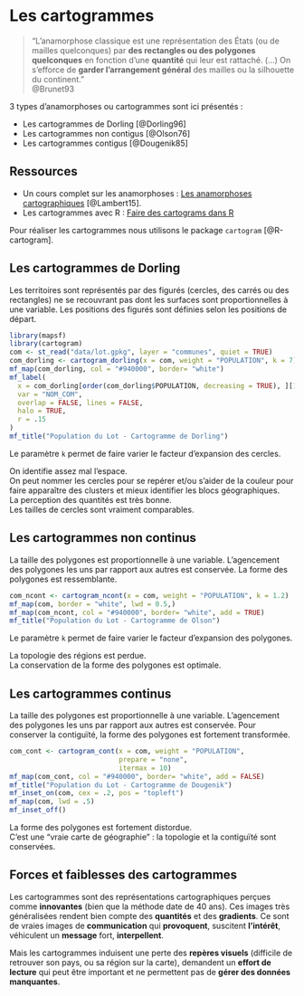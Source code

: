 
# Les cartogrammes
> "L’anamorphose classique est une représentation des États (ou de mailles quelconques) par **des rectangles ou des polygones quelconques** en fonction d’une **quantité** qui leur est rattaché. (...)
> On s’efforce de **garder l’arrangement général** des mailles ou la silhouette du continent."    
> @Brunet93

3 types d'anamorphoses ou cartogrammes sont ici présentés :

- Les cartogrammes de Dorling [@Dorling96]
- Les cartogrammes non contigus [@Olson76]
- Les cartogrammes contigus [@Dougenik85]



:::{.callout-note}
## Ressources
- Un cours complet sur les anamorphoses : [Les anamorphoses cartographiques](https://neocarto.hypotheses.org/366){target="_blank"} [@Lambert15].
- Les cartogrammes avec R : [Faire des cartograms dans R](https://transcarto.github.io/rcartograms/TRANSCARTO_cartograms.html)

:::

Pour réaliser les cartogrammes nous utilisons le package `cartogram` [@R-cartogram].

## Les cartogrammes de Dorling

Les territoires sont représentés par des figurés (cercles, des carrés ou des rectangles) ne se recouvrant pas dont les surfaces sont proportionnelles à une variable. Les positions des figurés sont définies selon les positions de départ.

```r
library(mapsf)
library(cartogram)
com <- st_read("data/lot.gpkg", layer = "communes", quiet = TRUE)
com_dorling <- cartogram_dorling(x = com, weight = "POPULATION", k = 7)
mf_map(com_dorling, col = "#940000", border= "white")
mf_label(
  x = com_dorling[order(com_dorling$POPULATION, decreasing = TRUE), ][1:10,], 
  var = "NOM_COM",
  overlap = FALSE, lines = FALSE,
  halo = TRUE, 
  r = .15
)
mf_title("Population du Lot - Cartogramme de Dorling")
```

Le paramètre `k` permet de faire varier le facteur d'expansion des cercles.

On identifie assez mal l'espace.   
On peut nommer les cercles pour se repérer et/ou s'aider de la couleur pour faire apparaître des clusters et mieux identifier les blocs géographiques.  
La perception des quantités est très bonne.  
Les tailles de cercles sont vraiment comparables.  


## Les cartogrammes non continus

La taille des polygones est proportionnelle à une variable. L'agencement des polygones les uns par rapport aux autres est conservée. La forme des polygones est ressemblante.

```r
com_ncont <- cartogram_ncont(x = com, weight = "POPULATION", k = 1.2)
mf_map(com, border = "white", lwd = 0.5,)
mf_map(com_ncont, col = "#940000", border= "white", add = TRUE)
mf_title("Population du Lot - Cartogramme de Olson")
```

Le paramètre `k` permet de faire varier le facteur d'expansion des polygones.

La topologie des régions est perdue.  
La conservation de la forme des polygones est optimale.


## Les cartogrammes continus

La taille des polygones est proportionnelle à une variable. L'agencement des polygones les uns par rapport aux autres est conservée. Pour conserver la contiguïté, la forme des polygones est fortement transformée.

```r
com_cont <- cartogram_cont(x = com, weight = "POPULATION", 
                           prepare = "none", 
                           itermax = 10)
mf_map(com_cont, col = "#940000", border= "white", add = FALSE)
mf_title("Population du Lot - Cartogramme de Dougenik")
mf_inset_on(com, cex = .2, pos = "topleft")
mf_map(com, lwd = .5)
mf_inset_off()
```


La forme des polygones est fortement distordue.  
C'est une "vraie carte de géographie" : la topologie et la contiguïté sont conservées.


## Forces et faiblesses des cartogrammes

Les cartogrammes sont des représentations cartographiques perçues comme **innovantes** (bien que la méthode date de 40 ans). Ces images très généralisées rendent bien compte des **quantités** et des **gradients**. Ce sont de vraies images de **communication** qui **provoquent**, suscitent **l’intérêt**, véhiculent un **message** fort, **interpellent**.

Mais les cartogrammes induisent une perte des **repères visuels** (difficile de retrouver son pays, ou sa région sur la carte), demandent un **effort de lecture** qui peut être important et ne permettent pas de **gérer des données manquantes**.